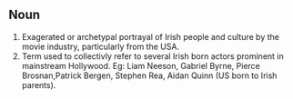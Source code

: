 ==Noun==
#Exagerated or archetypal portrayal of Irish people and culture by the movie industry, particularly from the USA.
#Term used to collectivly refer to several Irish born actors prominent in mainstream Hollywood. Eg: Liam Neeson, Gabriel Byrne, Pierce Brosnan,Patrick Bergen, Stephen Rea, Aidan Quinn (US born to Irish parents).